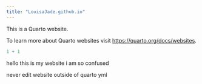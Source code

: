 ```yaml
---
title: "LouisaJade.github.io"
---
```


This is a Quarto website.

To learn more about Quarto websites visit <https://quarto.org/docs/websites>.

```r
1 + 1
```

hello this is my website i am so confused

never edit website outside of quarto yml
